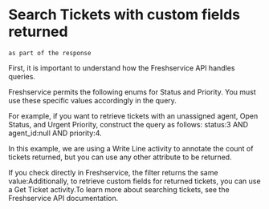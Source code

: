 ﻿# Search Tickets with custom fields returned
    as part of the response

First, it is important to understand how the Freshservice API handles queries.

Freshservice permits the following enums for Status and Priority. You must use these specific
      values accordingly in the query.

For example, if you want to retrieve tickets with an unassigned agent, Open Status, and
      Urgent Priority, construct the query as follows: status:3 AND agent_id:null AND
        priority:4.

In this example, we are using a Write Line activity to annotate the count of
          tickets returned, but you can use any other attribute to be returned.

If you check directly in Freshservice, the filter returns the same value:Additionally, to retrieve custom fields for returned tickets, you can use a Get
            Ticket activity.To learn more about searching tickets, see the Freshservice API
            documentation.
